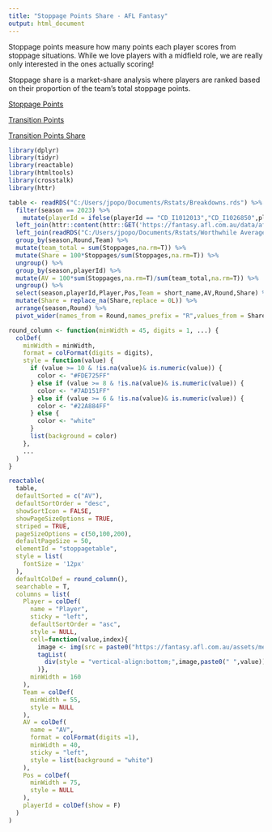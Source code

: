 ```yaml
---
title: "Stoppage Points Share - AFL Fantasy"
output: html_document
---
```


Stoppage points measure how many points each player scores from stoppage situations. While we love players with a midfield role, we are really only interested in the ones actually scoring!

Stoppage share is a market-share analysis where players are ranked based on their proportion of the team's total stoppage points.

<a href="fantasy_stoppage_points.html">Stoppage Points</a>

<a href="fantasy_transition_points.html">Transition Points</a>

<a href="fantasy_transition_share.html">Transition Points Share</a>

```r
library(dplyr)
library(tidyr)
library(reactable)
library(htmltools)
library(crosstalk)
library(httr)

table <- readRDS("C:/Users/jpopo/Documents/Rstats/Breakdowns.rds") %>% 
  filter(season == 2023) %>% 
    mutate(playerId = ifelse(playerId == "CD_I1012013","CD_I1026850",playerId)) %>% 
  left_join(httr::content(httr::GET('https://fantasy.afl.com.au/data/afl/squads.json'),as = "text",encoding = 'UTF-8') %>% jsonlite::fromJSON(flatten = TRUE), by = join_by(Team == full_name)) %>% 
  left_join(readRDS("C:/Users/jpopo/Documents/Rstats/Worthwhile Averages 2024.rds") %>% transmute(playerId = paste0("CD_I",playerId),Pos = Position), by = "playerId") %>% 
  group_by(season,Round,Team) %>% 
  mutate(team_total = sum(Stoppages,na.rm=T)) %>% 
  mutate(Share = 100*Stoppages/sum(Stoppages,na.rm=T)) %>% 
  ungroup() %>% 
  group_by(season,playerId) %>% 
  mutate(AV = 100*sum(Stoppages,na.rm=T)/sum(team_total,na.rm=T)) %>% 
  ungroup() %>% 
  select(season,playerId,Player,Pos,Team = short_name,AV,Round,Share) %>% 
  mutate(Share = replace_na(Share,replace = 0L)) %>% 
  arrange(season,Round) %>% 
  pivot_wider(names_from = Round,names_prefix = "R",values_from = Share) %>% select(-season)

round_column <- function(minWidth = 45, digits = 1, ...) {
  colDef(
    minWidth = minWidth,
    format = colFormat(digits = digits),
    style = function(value) {
      if (value >= 10 & !is.na(value)& is.numeric(value)) {
        color <- "#FDE725FF"
      } else if (value >= 8 & !is.na(value)& is.numeric(value)) {
        color <- "#7AD151FF"
      } else if (value >= 6 & !is.na(value)& is.numeric(value)) {
        color <- "#22A884FF"
      } else {
        color <- "white"
      }
      list(background = color)
    },
    ...
  )
}

reactable(
  table,
  defaultSorted = c("AV"),
  defaultSortOrder = "desc",
  showSortIcon = FALSE,
  showPageSizeOptions = TRUE,
  striped = TRUE,
  pageSizeOptions = c(50,100,200),
  defaultPageSize = 50,
  elementId = "stoppagetable",
  style = list(
    fontSize = '12px'
  ),
  defaultColDef = round_column(),
  searchable = T,
  columns = list(
    Player = colDef(
      name = "Player",
      sticky = "left",
      defaultSortOrder = "asc",
      style = NULL,
      cell=function(value,index){
        image <- img(src = paste0("https://fantasy.afl.com.au/assets/media/players/afl/",readr::parse_number(table$playerId[index]),"_450.png"), style = "height: 24px;vertical-align:middle")
        tagList(
          div(style = "vertical-align:bottom;",image,paste0(" ",value))
        )},
      minWidth = 160
    ),
    Team = colDef(
      minWidth = 55,
      style = NULL
    ),
    AV = colDef(
      name = "AV",
      format = colFormat(digits =1),
      minWidth = 40,
      sticky = "left",
      style = list(background = "white")
    ),
    Pos = colDef(
      minWidth = 75,
      style = NULL
    ),
    playerId = colDef(show = F)
  )
)
```

